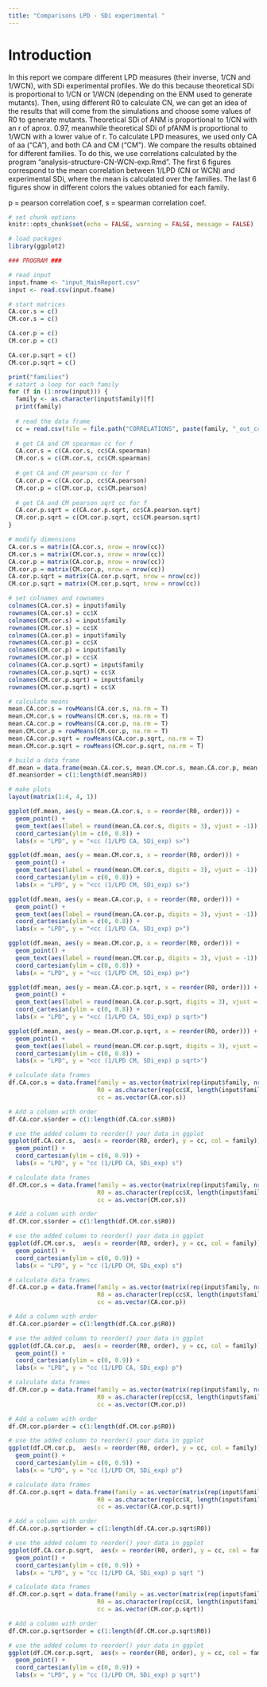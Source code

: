 ```yaml
---
title: "Comparisons LPD - SDi experimental "
---
```


# Introduction
In this report we compare different LPD measures (their inverse, 1/CN and 1/WCN), with SDi experimental profiles. We do this because theoretical SDi is proportional to 1/CN or 1/WCN (depending on the ENM used to generate mutants). Then, using different R0 to calculate CN, we can get an idea of the results that will come from the simulations and choose some values of R0 to generate mutants. 
Theoretical SDi of ANM  is proportional to 1/CN with an r of aprox. 0.97, meanwhile theoretical SDi of pfANM  is proportional to 1/WCN with a lower value of r.
To calculate LPD measures, we used only CA of aa ("CA"), and both CA and CM ("CM"). 
We compare the results obtained for different families. To do this, we use correlations calculated by the program "analysis-structure-CN-WCN-exp.Rmd".
The first 6 figures correspond to the mean correlation between 1/LPD (CN or WCN) and experimental SDi, where the mean is calculated over the families. The last 6 figures show in different colors the values obtanied for each family.

p = pearson correlation coef,
s = spearman correlation coef.

```r
# set chunk options
knitr::opts_chunk$set(echo = FALSE, warning = FALSE, message = FALSE)
```

```r
# load packages
library(ggplot2)
```

```r
### PROGRAM ###

# read input
input.fname <- "input_MainReport.csv"
input <- read.csv(input.fname)

# start matrices
CA.cor.s = c()
CM.cor.s = c()

CA.cor.p = c()
CM.cor.p = c()

CA.cor.p.sqrt = c()
CM.cor.p.sqrt = c()

print("families")
# satart a loop for each family
for (f in (1:nrow(input))) { 
  family <- as.character(input$family)[f]
  print(family)
  
  # read the data frame
  cc = read.csv(file = file.path("CORRELATIONS", paste(family, "_out_cc_R0s.csv", sep = "")))
  
  # get CA and CM spearman cc for f
  CA.cor.s = c(CA.cor.s, cc$CA.spearman)
  CM.cor.s = c(CM.cor.s, cc$CM.spearman)
  
  # get CA and CM pearson cc for f
  CA.cor.p = c(CA.cor.p, cc$CA.pearson)
  CM.cor.p = c(CM.cor.p, cc$CM.pearson)
  
  # get CA and CM pearson sqrt cc for f
  CA.cor.p.sqrt = c(CA.cor.p.sqrt, cc$CA.pearson.sqrt)
  CM.cor.p.sqrt = c(CM.cor.p.sqrt, cc$CM.pearson.sqrt)
}

# modify dimensions
CA.cor.s = matrix(CA.cor.s, nrow = nrow(cc))
CM.cor.s = matrix(CM.cor.s, nrow = nrow(cc))
CA.cor.p = matrix(CA.cor.p, nrow = nrow(cc))
CM.cor.p = matrix(CM.cor.p, nrow = nrow(cc))
CA.cor.p.sqrt = matrix(CA.cor.p.sqrt, nrow = nrow(cc))
CM.cor.p.sqrt = matrix(CM.cor.p.sqrt, nrow = nrow(cc))

# set colnames and rownames
colnames(CA.cor.s) = input$family
rownames(CA.cor.s) = cc$X
colnames(CM.cor.s) = input$family
rownames(CM.cor.s) = cc$X
colnames(CA.cor.p) = input$family
rownames(CA.cor.p) = cc$X
colnames(CM.cor.p) = input$family
rownames(CM.cor.p) = cc$X
colnames(CA.cor.p.sqrt) = input$family
rownames(CA.cor.p.sqrt) = cc$X
colnames(CM.cor.p.sqrt) = input$family
rownames(CM.cor.p.sqrt) = cc$X

# calculate means
mean.CA.cor.s = rowMeans(CA.cor.s, na.rm = T)
mean.CM.cor.s = rowMeans(CM.cor.s, na.rm = T)
mean.CA.cor.p = rowMeans(CA.cor.p, na.rm = T)
mean.CM.cor.p = rowMeans(CM.cor.p, na.rm = T)
mean.CA.cor.p.sqrt = rowMeans(CA.cor.p.sqrt, na.rm = T)
mean.CM.cor.p.sqrt = rowMeans(CM.cor.p.sqrt, na.rm = T)

# build a data frame
df.mean = data.frame(mean.CA.cor.s, mean.CM.cor.s, mean.CA.cor.p, mean.CM.cor.p, mean.CA.cor.p.sqrt, mean.CM.cor.p.sqrt, R0 = cc$X)
df.mean$order = c(1:length(df.mean$R0))

# make plots
layout(matrix(1:4, 4, 1))

ggplot(df.mean, aes(y = mean.CA.cor.s, x = reorder(R0, order))) +
  geom_point() +  
  geom_text(aes(label = round(mean.CA.cor.s, digits = 3), vjust = -1)) +
  coord_cartesian(ylim = c(0, 0.8)) +
  labs(x = "LPD", y = "<cc (1/LPD CA, SDi_exp) s>")

ggplot(df.mean, aes(y = mean.CM.cor.s, x = reorder(R0, order))) +
  geom_point() +  
  geom_text(aes(label = round(mean.CM.cor.s, digits = 3), vjust = -1)) +
  coord_cartesian(ylim = c(0, 0.8)) +
  labs(x = "LPD", y = "<cc (1/LPD CM, SDi_exp) s>")

ggplot(df.mean, aes(y = mean.CA.cor.p, x = reorder(R0, order))) +
  geom_point() +  
  geom_text(aes(label = round(mean.CA.cor.p, digits = 3), vjust = -1)) +
  coord_cartesian(ylim = c(0, 0.8)) +
  labs(x = "LPD", y = "<cc (1/LPD CA, SDi_exp) p>")

ggplot(df.mean, aes(y = mean.CM.cor.p, x = reorder(R0, order))) +
  geom_point() + 
  geom_text(aes(label = round(mean.CM.cor.p, digits = 3), vjust = -1)) +
  coord_cartesian(ylim = c(0, 0.8)) +
  labs(x = "LPD", y = "<cc (1/LPD CM, SDi_exp) p>")

ggplot(df.mean, aes(y = mean.CA.cor.p.sqrt, x = reorder(R0, order))) +
  geom_point() +
  geom_text(aes(label = round(mean.CA.cor.p.sqrt, digits = 3), vjust = -1)) +
  coord_cartesian(ylim = c(0, 0.8)) +
  labs(x = "LPD", y = "<cc (1/LPD CA, SDi_exp) p sqrt>")

ggplot(df.mean, aes(y = mean.CM.cor.p.sqrt, x = reorder(R0, order))) +
  geom_point() +  
  geom_text(aes(label = round(mean.CM.cor.p.sqrt, digits = 3), vjust = -1)) +
  coord_cartesian(ylim = c(0, 0.8)) +
  labs(x = "LPD", y = "<cc (1/LPD CM, SDi_exp) p sqrt>")

# calculate data frames
df.CA.cor.s = data.frame(family = as.vector(matrix(rep(input$family, nrow(cc)), nrow = nrow(cc), byrow = T)),
                         R0 = as.character(rep(cc$X, length(input$family))), 
                         cc = as.vector(CA.cor.s))

# Add a column with order
df.CA.cor.s$order = c(1:length(df.CA.cor.s$R0))

# use the added column to reorder() your data in ggplot
ggplot(df.CA.cor.s,  aes(x = reorder(R0, order), y = cc, col = family)) +
  geom_point() +
  coord_cartesian(ylim = c(0, 0.9)) +
  labs(x = "LPD", y = "cc (1/LPD CA, SDi_exp) s")

# calculate data frames
df.CM.cor.s = data.frame(family = as.vector(matrix(rep(input$family, nrow(cc)), nrow = nrow(cc), byrow = T)),
                         R0 = as.character(rep(cc$X, length(input$family))), 
                         cc = as.vector(CM.cor.s))

# Add a column with order
df.CM.cor.s$order = c(1:length(df.CM.cor.s$R0))

# use the added column to reorder() your data in ggplot
ggplot(df.CM.cor.s,  aes(x = reorder(R0, order), y = cc, col = family)) +
  geom_point() +
  coord_cartesian(ylim = c(0, 0.9)) +
  labs(x = "LPD", y = "cc (1/LPD CM, SDi_exp) s")

# calculate data frames
df.CA.cor.p = data.frame(family = as.vector(matrix(rep(input$family, nrow(cc)), nrow = nrow(cc), byrow = T)),
                         R0 = as.character(rep(cc$X, length(input$family))), 
                         cc = as.vector(CA.cor.p))

# Add a column with order
df.CA.cor.p$order = c(1:length(df.CA.cor.p$R0))

# use the added column to reorder() your data in ggplot
ggplot(df.CA.cor.p,  aes(x = reorder(R0, order), y = cc, col = family)) +
  geom_point() +
  coord_cartesian(ylim = c(0, 0.9)) +
  labs(x = "LPD", y = "cc (1/LPD CA, SDi_exp) p")

# calculate data frames
df.CM.cor.p = data.frame(family = as.vector(matrix(rep(input$family, nrow(cc)), nrow = nrow(cc), byrow = T)),
                         R0 = as.character(rep(cc$X, length(input$family))), 
                         cc = as.vector(CM.cor.p))

# Add a column with order
df.CM.cor.p$order = c(1:length(df.CM.cor.p$R0))

# use the added column to reorder() your data in ggplot
ggplot(df.CM.cor.p,  aes(x = reorder(R0, order), y = cc, col = family)) +
  geom_point() +
  coord_cartesian(ylim = c(0, 0.9)) +
  labs(x = "LPD", y = "cc (1/LPD CM, SDi_exp) p")

# calculate data frames
df.CA.cor.p.sqrt = data.frame(family = as.vector(matrix(rep(input$family, nrow(cc)), nrow = nrow(cc), byrow = T)),
                         R0 = as.character(rep(cc$X, length(input$family))), 
                         cc = as.vector(CA.cor.p.sqrt))

# Add a column with order
df.CA.cor.p.sqrt$order = c(1:length(df.CA.cor.p.sqrt$R0))

# use the added column to reorder() your data in ggplot
ggplot(df.CA.cor.p.sqrt,  aes(x = reorder(R0, order), y = cc, col = family)) +
  geom_point() +
  coord_cartesian(ylim = c(0, 0.9)) +
  labs(x = "LPD", y = "cc (1/LPD CA, SDi_exp) p sqrt ")

# calculate data frames
df.CM.cor.p.sqrt = data.frame(family = as.vector(matrix(rep(input$family, nrow(cc)), nrow = nrow(cc), byrow = T)),
                         R0 = as.character(rep(cc$X, length(input$family))), 
                         cc = as.vector(CM.cor.p.sqrt))

# Add a column with order
df.CM.cor.p.sqrt$order = c(1:length(df.CM.cor.p.sqrt$R0))

# use the added column to reorder() your data in ggplot
ggplot(df.CM.cor.p.sqrt,  aes(x = reorder(R0, order), y = cc, col = family)) +
  geom_point() +
  coord_cartesian(ylim = c(0, 0.9)) +
  labs(x = "LPD", y = "cc (1/LPD CM, SDi_exp) p sqrt")
```
